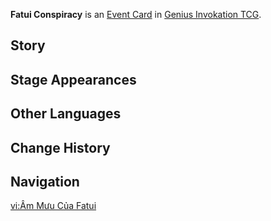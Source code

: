 {{Genius Invokation TCG Infobox
|id          = 332016
|image       = Fatui Conspiracy Event Card.png
|type        = Event Card
|effect      = Create 1 '''Fatui Ambusher''' of a random type on the opponent's field.<br>(You must have at least 2 Fatui characters in your deck to add this card to your deck.)<br><br>'''Fatui Ambusher'''<br>Fatui Ambushers will trigger their effects after characters on the side of the field they are at use Skills, and will deal DMG to the active character on that side of the field. (Once per Round)<br>
There are 4 kinds of Fatui Ambushers in total:<br>
'''Cryo Cicin Mage:''' Deals 1 {{color|Cryo DMG}} when triggered, 2 Usages.<br>
'''Mirror Maiden:''' Deals 1 {{color|Hydro DMG}} when triggered, 2 Usages.<br>
'''Pyroslinger Bracer:''' Deals 1 {{color|Pyro DMG}} when triggered, 2 Usages.<br>
'''Electrohammer Vanguard:''' Deals 1 {{color|Electro DMG}} when triggered, 2 Usages.
|matching    = 2
|source1     = {{Sold By}}
|features    = Shogunate Infantry
}}
'''Fatui Conspiracy''' is an [[Event Card]] in [[Genius Invokation TCG]].

==Story==
{{Description|...But none know the intricacies of what they are plotting.|title=A Conspiracy Under Winter's Resplendence}}

==Stage Appearances==
{{Genius Invokation TCG Stage Appearances}}

==Other Languages==
{{Other Languages
|en      = Fatui Conspiracy
|zhs     = 愚人众的阴谋
|zhs_rm  = Yúrénzhòng de Yīnmóu
|zht     = 愚人眾的陰謀
|zht_rm  = Yúrénzhòng de Yīnmóu
|zh_tl   = {{Lex|Fatui|zh}} Conspiracy
|ja      = ファデュイの悪巧み
|ja_rm   = Fadyui no Warudakumi
|ja_tl   = Fatui Conspiracy
|ko      = 우인단의 음모
|ko_rm   = U'indan-ui Eummo
|ko_tl   = Fatui's Conspiracy
|es      = Conspiración Fatui
|es_tl   = Fatui Conspiracy
|fr      = Conspiration Fatui
|fr_tl   = Fatui Conspiracy
|ru      = Заговор Фатуи
|ru_tl   = Fatui Conspiracy
|th      = Fatui Conspiracy
|vi      = Âm Mưu Của Fatui
|vi_tl   = 
|de      = Komplott der Fatui
|de_tl   = Fatui's Conspiracy
|id      = Fatui Conspiracy
|pt      = Conspiração Fatui
|pt_tl   = 
|tr      = Fatui Komplosu
|tr_tl   = 
|it      = Cospirazione dei Fatui
|it_tl   = 
}}

==Change History==
{{Change History|3.7}}

==Navigation==
{{Genius Invokation TCG Navbox|Event Card}}

[[vi:Âm Mưu Của Fatui]]